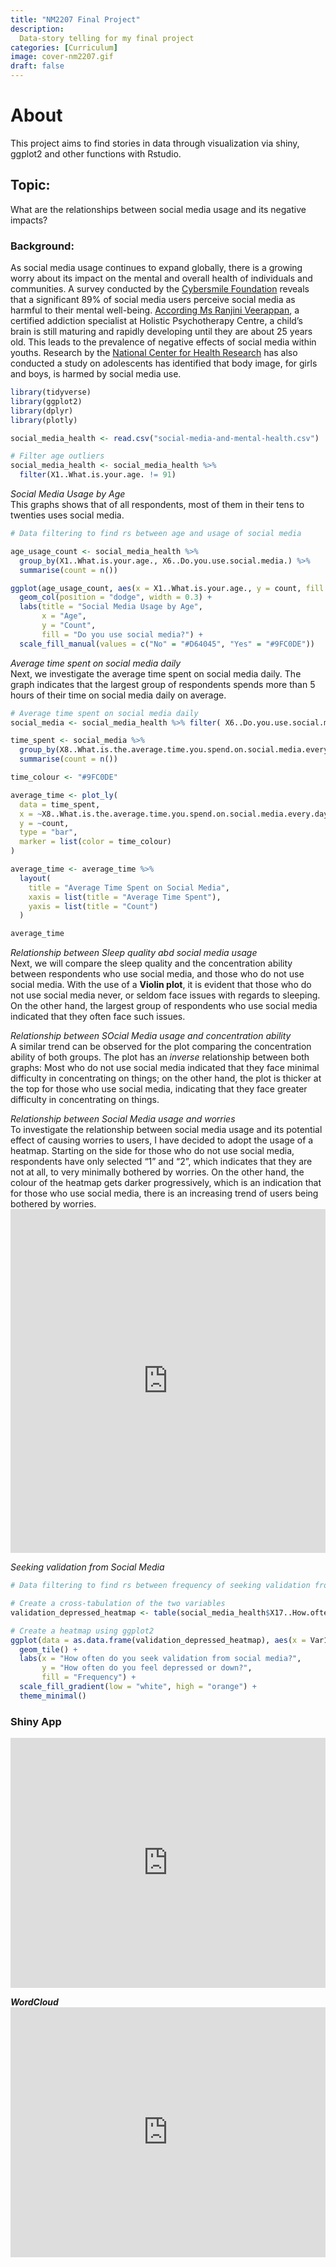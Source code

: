 ```yaml
---
title: "NM2207 Final Project"
description: 
  Data-story telling for my final project
categories: [Curriculum]
image: cover-nm2207.gif
draft: false
---
```


# About

This project aims to find stories in data through visualization via shiny, ggplot2 and other functions with Rstudio.

## Topic:

What are the relationships between social media usage and its negative impacts?

### Background:
As social media usage continues to expand globally, there is a growing worry about its impact on the mental and overall health of individuals and communities. A survey conducted by the [Cybersmile Foundation](https://www.marketingtechnews.net/news/2022/jun/22/89-of-people-feel-social-media-negatively-affects-their-mental-health/) reveals that a significant 89% of social media users perceive social media as harmful to their mental well-being. [According Ms Ranjini Veerappan](https://www.channelnewsasia.com/singapore/big-read-teenagers-social-media-addiction-cost-mental-health-3647121), a certified addiction specialist at Holistic Psychotherapy Centre, a child's brain is still maturing and rapidly developing until they are about 25 years old. This leads to the prevalence of negative effects of social media within youths. Research by the [National Center for Health Research](https://www.center4research.org/social-media-affects-mental-health/) has also conducted a study on adolescents has identified that body image, for girls and boys, is harmed by social media use.

```r
library(tidyverse)
library(ggplot2)
library(dplyr)
library(plotly)

social_media_health <- read.csv("social-media-and-mental-health.csv")

# Filter age outliers
social_media_health <- social_media_health %>%
  filter(X1..What.is.your.age. != 91)

```

*Social Media Usage by Age*\
This graphs shows that of all respondents, most of them in their tens to twenties uses social media.

```r
# Data filtering to find rs between age and usage of social media

age_usage_count <- social_media_health %>%
  group_by(X1..What.is.your.age., X6..Do.you.use.social.media.) %>%
  summarise(count = n())

ggplot(age_usage_count, aes(x = X1..What.is.your.age., y = count, fill = factor(X6..Do.you.use.social.media.))) +
  geom_col(position = "dodge", width = 0.3) +
  labs(title = "Social Media Usage by Age",
       x = "Age",
       y = "Count",
       fill = "Do you use social media?") +
  scale_fill_manual(values = c("No" = "#D64045", "Yes" = "#9FC0DE"))
```

*Average time spent on social media daily*\
Next, we investigate the average time spent on social media daily. The graph indicates that the largest group of respondents spends more than 5 hours of their time on social media daily on average.

```r
# Average time spent on social media daily
social_media <- social_media_health %>% filter( X6..Do.you.use.social.media. == "Yes")

time_spent <- social_media %>% 
  group_by(X8..What.is.the.average.time.you.spend.on.social.media.every.day.) %>%
  summarise(count = n())

time_colour <- "#9FC0DE"

average_time <- plot_ly(
  data = time_spent,
  x = ~X8..What.is.the.average.time.you.spend.on.social.media.every.day.,
  y = ~count,
  type = "bar",
  marker = list(color = time_colour)
)

average_time <- average_time %>%
  layout(
    title = "Average Time Spent on Social Media",
    xaxis = list(title = "Average Time Spent"),
    yaxis = list(title = "Count")
  )

average_time

```


*Relationship between Sleep quality abd social media usage*\
Next, we will compare the sleep quality and the concentration ability between respondents who use social media, and those who do not use social media. With the use of a **Violin plot**, it is evident that those who do not use social media never, or seldom face issues with regards to sleeping. On the other hand, the largest group of respondents who use social media indicated that they often face such issues.

*Relationship between SOcial Media usage and concentration ability*\
A similar trend can be observed for the plot comparing the concentration ability of both groups. The plot has an *inverse* relationship between both graphs: Most who do not use social media indicated that they face minimal difficulty in concentrating on things; on the other hand, the plot is thicker at the top for those who use social media, indicating that they face greater difficulty in concentrating on things.

*Relationship between Social Media usage and worries*\
To investigate the relationship between social media usage and its potential effect of causing worries to users, I have decided to adopt the usage of a heatmap. Starting on the side for those who do not use social media, respondents have only selected "1" and "2", which indicates that they are not at all, to very minimally bothered by worries. On the other hand, the colour of the heatmap gets darker progressively, which is an indication that for those who use social media, there is an increasing trend of users being bothered by worries.  
<iframe height="550" width="100%" frameborder="no" src="https://liyinnng.shinyapps.io/HeatmapShinyApp/"> </iframe>


*Seeking validation from Social Media*\
```r
# Data filtering to find rs between frequency of seeking validation from SM and frequency of feeling depressed or down 

# Create a cross-tabulation of the two variables
validation_depressed_heatmap <- table(social_media_health$X17..How.often.do.you.look.to.seek.validation.from.features.of.social.media., social_media_health$X18..How.often.do.you.feel.depressed.or.down.)

# Create a heatmap using ggplot2
ggplot(data = as.data.frame(validation_depressed_heatmap), aes(x = Var1, y = Var2, fill = Freq)) +
  geom_tile() +
  labs(x = "How often do you seek validation from social media?",
       y = "How often do you feel depressed or down?",
       fill = "Frequency") +
  scale_fill_gradient(low = "white", high = "orange") +
  theme_minimal()

```

### Shiny App

<iframe height="400" width="100%" frameborder="no" src="https://liyinnng.shinyapps.io/bargraph-app/"> </iframe>

***WordCloud*** <iframe height="400" width="100%" frameborder="no" src="https://liyinnng.shinyapps.io/wordcloud-app/"> </iframe>

